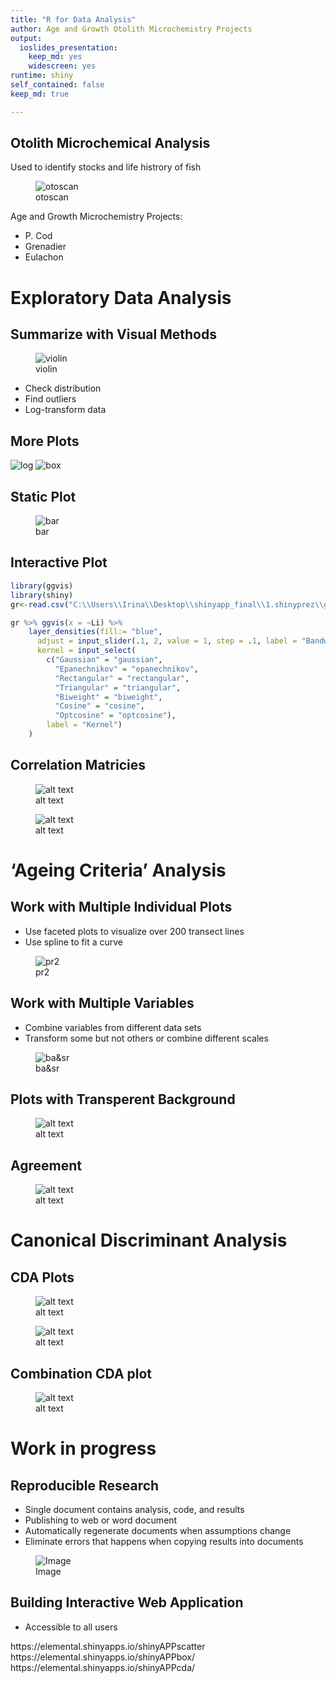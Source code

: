 ```yaml
---
title: "R for Data Analysis" 
author: Age and Growth Otolith Microchemistry Projects
output: 
  ioslides_presentation:
    keep_md: yes
    widescreen: yes
runtime: shiny
self_contained: false
keep_md: true

---
```


## Otolith Microchemical Analysis
<div class="black">
 Used to identify stocks and life histrory of fish 
  </div> 

![otoscan](pr1.jpg)

<div class="black">
Age and Growth Microchemistry Projects:
 </div> 
 
- P. Cod
- Grenadier
- Eulachon

# Exploratory Data Analysis
## Summarize with Visual Methods 
<div class="columns-2">
 ![violin](vio.png)

- Check distribution 
- Find outliers
- Log-transform data
</div>

## More Plots
 <div class="columns-2">
 ![log](log10.png)
 ![box](box1.png)
 </div>

## Static Plot
![bar](bar.png)

## Interactive Plot
```r
library(ggvis)
library(shiny)
gr<-read.csv("C:\\Users\\Irina\\Desktop\\shinyapp_final\\1.shinyprez\\gr_kali.csv", header=TRUE)
```
```r
gr %>% ggvis(x = ~Li) %>%
    layer_densities(fill:= "blue",
      adjust = input_slider(.1, 2, value = 1, step = .1, label = "Bandwidth adjustment"),
      kernel = input_select(
        c("Gaussian" = "gaussian",
          "Epanechnikov" = "epanechnikov",
          "Rectangular" = "rectangular",
          "Triangular" = "triangular",
          "Biweight" = "biweight",
          "Cosine" = "cosine",
          "Optcosine" = "optcosine"),
        label = "Kernel")
    )

```

## Correlation Matricies
<div class="columns-2">
![alt text](cor2.jpeg)

![alt text](cor1.jpeg)
</div>

# 'Ageing Criteria' Analysis
## Work with Multiple Individual Plots
- Use faceted plots to visualize over 200 transect lines
- Use spline to fit a curve 

![pr2](pr2.jpg)

## Work with Multiple Variables
- Combine variables from different data sets
- Transform some but not others or combine different scales

![ba&sr](sbsmooth.jpg)

## Plots with Transperent Background
![alt text](oreoto.png)

## Agreement
![alt text](Bubble.png)

# Canonical Discriminant Analysis
## CDA Plots
<div class="columns-2">
![alt text](Cda.png)

![alt text](Can1.jpeg)
</div>

## Combination CDA plot
![alt text](CDAcomb.jpeg)

# Work in progress
## Reproducible Research 
<div class="columns-2">
- Single document contains analysis, code, and results
- Publishing to web or word document
- Automatically regenerate documents when assumptions change
- Eliminate errors that happens when copying results into documents

![Image](markd.PNG)
 </div>

## Building Interactive Web Application
 - Accessible to all users 
 
https://elemental.shinyapps.io/shinyAPPscatter
https://elemental.shinyapps.io/shinyAPPbox/
https://elemental.shinyapps.io/shinyAPPcda/





